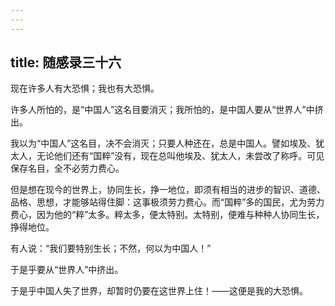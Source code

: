 ```yaml
---
---
---
```

title: 随感录三十六
---



现在许多人有大恐惧；我也有大恐惧。

许多人所怕的，是“中国人”这名目要消灭；我所怕的，是中国人要从“世界人”中挤出。

我以为“中国人”这名目，决不会消灭；只要人种还在，总是中国人。譬如埃及、犹太人，无论他们还有“国粹”没有，现在总叫他埃及、犹太人，未尝改了称呼。可见保存名目，全不必劳力费心。

但是想在现今的世界上，协同生长，挣一地位，即须有相当的进步的智识、道德、品格、思想，才能够站得住脚：这事极须劳力费心。而“国粹”多的国民，尤为劳力费心，因为他的“粹”太多。粹太多，便太特别。太特别，便难与种种人协同生长，挣得地位。

有人说：“我们要特别生长；不然，何以为中国人！”

于是乎要从“世界人”中挤出。

于是乎中国人失了世界，却暂时仍要在这世界上住！——这便是我的大恐惧。